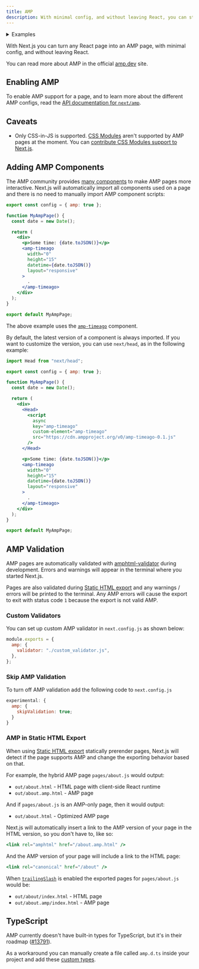 ```yaml
---
title: AMP
description: With minimal config, and without leaving React, you can start adding AMP and improve the performance and speed of your pages.
---
```


<details>
  <summary>Examples</summary>
  
- [AMP](https://github.com/vercel/next.js/tree/canary/examples/amp)

</details>

With Next.js you can turn any React page into an AMP page, with minimal config, and without leaving React.

You can read more about AMP in the official [amp.dev](https://amp.dev/) site.

## Enabling AMP

To enable AMP support for a page, and to learn more about the different AMP configs, read the [API documentation for `next/amp`](/docs/content/pages/building-your-application/configuring/amp).

## Caveats

- Only CSS-in-JS is supported. [CSS Modules](/docs/content/pages/building-your-application/styling) aren't supported by AMP pages at the moment. You can [contribute CSS Modules support to Next.js](https://github.com/vercel/next.js/issues/10549).

## Adding AMP Components

The AMP community provides [many components](https://amp.dev/documentation/components/) to make AMP pages more interactive. Next.js will automatically import all components used on a page and there is no need to manually import AMP component scripts:

```jsx
export const config = { amp: true };

function MyAmpPage() {
  const date = new Date();

  return (
    <div>
      <p>Some time: {date.toJSON()}</p>
      <amp-timeago
        width="0"
        height="15"
        datetime={date.toJSON()}
        layout="responsive"
      >
        .
      </amp-timeago>
    </div>
  );
}

export default MyAmpPage;
```

The above example uses the [`amp-timeago`](https://amp.dev/documentation/components/amp-timeago/?format=websites) component.

By default, the latest version of a component is always imported. If you want to customize the version, you can use `next/head`, as in the following example:

```jsx
import Head from "next/head";

export const config = { amp: true };

function MyAmpPage() {
  const date = new Date();

  return (
    <div>
      <Head>
        <script
          async
          key="amp-timeago"
          custom-element="amp-timeago"
          src="https://cdn.ampproject.org/v0/amp-timeago-0.1.js"
        />
      </Head>

      <p>Some time: {date.toJSON()}</p>
      <amp-timeago
        width="0"
        height="15"
        datetime={date.toJSON()}
        layout="responsive"
      >
        .
      </amp-timeago>
    </div>
  );
}

export default MyAmpPage;
```

## AMP Validation

AMP pages are automatically validated with [amphtml-validator](https://www.npmjs.com/package/amphtml-validator) during development. Errors and warnings will appear in the terminal where you started Next.js.

Pages are also validated during [Static HTML export](/docs/content/pages/building-your-application/deploying/static-exports) and any warnings / errors will be printed to the terminal. Any AMP errors will cause the export to exit with status code `1` because the export is not valid AMP.

### Custom Validators

You can set up custom AMP validator in `next.config.js` as shown below:

```js
module.exports = {
  amp: {
    validator: "./custom_validator.js",
  },
};
```

### Skip AMP Validation

To turn off AMP validation add the following code to `next.config.js`

```js
experimental: {
  amp: {
    skipValidation: true;
  }
}
```

### AMP in Static HTML Export

When using [Static HTML export](/docs/content/pages/building-your-application/deploying/static-exports) statically prerender pages, Next.js will detect if the page supports AMP and change the exporting behavior based on that.

For example, the hybrid AMP page `pages/about.js` would output:

- `out/about.html` - HTML page with client-side React runtime
- `out/about.amp.html` - AMP page

And if `pages/about.js` is an AMP-only page, then it would output:

- `out/about.html` - Optimized AMP page

Next.js will automatically insert a link to the AMP version of your page in the HTML version, so you don't have to, like so:

```jsx
<link rel="amphtml" href="/about.amp.html" />
```

And the AMP version of your page will include a link to the HTML page:

```jsx
<link rel="canonical" href="/about" />
```

When [`trailingSlash`](/docs/content/pages/api-reference/next-config-js/trailingSlash) is enabled the exported pages for `pages/about.js` would be:

- `out/about/index.html` - HTML page
- `out/about.amp/index.html` - AMP page

## TypeScript

AMP currently doesn't have built-in types for TypeScript, but it's in their roadmap ([#13791](https://github.com/ampproject/amphtml/issues/13791)).

As a workaround you can manually create a file called `amp.d.ts` inside your project and add these [custom types](https://stackoverflow.com/a/50601125).
